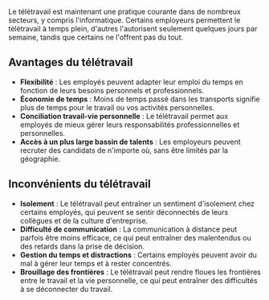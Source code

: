 Le télétravail est maintenant une pratique courante dans de nombreux secteurs,
y compris l'informatique. Certains employeurs permettent le télétravail à temps
plein, d'autres l'autorisent seulement quelques jours par semaine, tandis que
certains ne l'offrent pas du tout.

## Avantages du télétravail

- **Flexibilité** : Les employés peuvent adapter leur emploi du temps en fonction
  de leurs besoins personnels et professionnels.
- **Économie de temps** : Moins de temps passé dans les transports signifie plus de
  temps pour le travail ou vos activités personnelles.
- **Conciliation travail-vie personnelle** : Le télétravail permet aux employés de mieux
  gérer leurs responsabilités professionnelles et personnelles.
- **Accès à un plus large bassin de talents** : Les employeurs peuvent recruter des
  candidats de n'importe où, sans être limités par la géographie.

## Inconvénients du télétravail

- **Isolement** : Le télétravail peut entraîner un sentiment d'isolement chez
  certains employés, qui peuvent se sentir déconnectés de leurs collègues et de
  la culture d'entreprise.
- **Difficulté de communication** : La communication à distance peut parfois
  être moins efficace, ce qui peut entraîner des malentendus ou des retards
  dans la prise de décision.
- **Gestion du temps et distractions** : Certains employés peuvent avoir du mal
  à gérer leur temps et à rester concentrés.
- **Brouillage des frontières** : Le télétravail peut rendre floues les
  frontières entre le travail et la vie personnelle, ce qui peut entraîner
  des difficultés à se déconnecter du travail.
